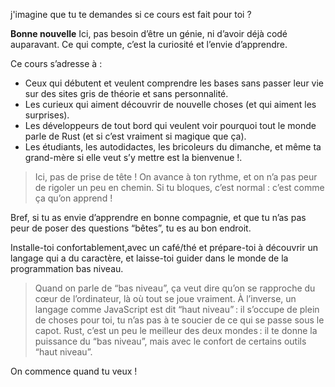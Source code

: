 j'imagine que tu te demandes si ce cours est fait pour toi ?

**Bonne nouvelle**
Ici, pas besoin d’être un génie, ni d’avoir déjà codé auparavant. 
Ce qui compte, c’est la curiosité et l’envie d’apprendre.

Ce cours s’adresse à :

- Ceux qui débutent et veulent comprendre les bases sans passer leur vie sur des sites gris de théorie et sans personnalité.
- Les curieux qui aiment découvrir de nouvelle choses (et qui aiment les surprises).
- Les développeurs de tout bord qui veulent voir pourquoi tout le monde parle de Rust (et si c’est vraiment si magique que ça).
- Les étudiants, les autodidactes, les bricoleurs du dimanche, et même ta grand-mère si elle veut s’y mettre est la bienvenue !.
 
> Ici, pas de prise de tête ! On avance à ton rythme, et on n’a pas peur de rigoler un peu en chemin. Si tu bloques, c’est normal : c’est comme ça qu’on apprend !

Bref, si tu as envie d’apprendre en bonne compagnie, et que tu n’as pas peur de poser des questions “bêtes”, tu es au bon endroit.

Installe-toi confortablement,avec un café/thé et prépare-toi à découvrir un langage qui a du caractère, et laisse-toi guider dans le monde de la programmation bas niveau.

> Quand on parle de “bas niveau”, ça veut dire qu’on se rapproche du cœur de l’ordinateur, là où tout se joue vraiment.
> À l’inverse, un langage comme JavaScript est dit “haut niveau” : il s’occupe de plein de choses pour toi, tu n’as pas à te soucier de ce qui se passe sous le capot.
> Rust, c’est un peu le meilleur des deux mondes : il te donne la puissance du “bas niveau”, mais avec le confort de certains outils “haut niveau”.

On commence quand tu veux ! 